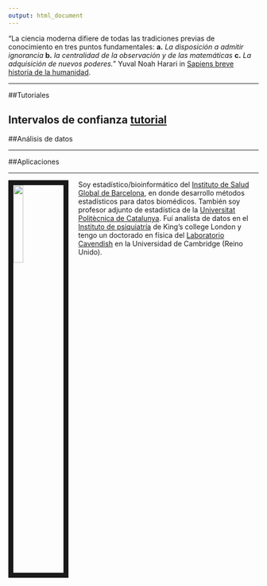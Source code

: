 ```yaml
---
output: html_document
---
```

<link rel="stylesheet" href="styles.css" type="text/css">
"La ciencia moderna difiere de todas las tradiciones previas de conocimiento en tres puntos fundamentales: **a.** *La disposición a admitir ignorancia* **b.** *la centralidad de la observación y de las matemáticas* **c.** *La adquisición de nuevos poderes.*" Yuval Noah Harari in [Sapiens breve historia de la humanidad](https://www.ynharari.com/book/sapiens/). 

*******************

##Tutoriales

Intervalos de confianza [tutorial](https://alejandro-isglobal.github.io/teaching/intervalosdeconfianza.html)  
------------

##Análisis de datos


------------

##Aplicaciones


------------



<img src="images/alejandro.jpg" style="width:20%; border:10px solid; margin-right: 20px" align="left">

Soy estadístico/bioinformático del [Instituto de Salud Global de Barcelona](https://www.isglobal.org/), en donde desarrollo métodos estadísticos para datos biomédicos. También soy profesor adjunto de estadística de la [Universitat Politècnica de Catalunya](https://eebe.upc.edu/es). Fuí analísta de datos en el [Instituto de psiquiatría](https://www.kcl.ac.uk/ioppn) de King’s college London y tengo un doctorado en física del [Laboratorio Cavendish](https://www.phy.cam.ac.uk/) en la Universidad de Cambridge (Reino Unido).


